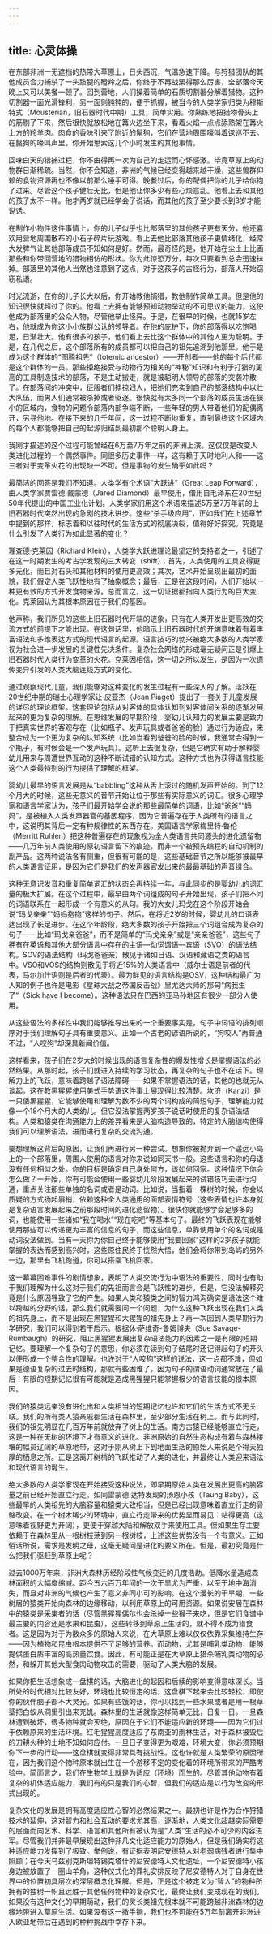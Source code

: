 ```yaml
---
---
---
```

title: 心灵体操
---




在东部非洲一无遮挡的热带大草原上，日头西沉，气温急速下降。与狩猎团队的其他成员合力捕杀了一头跛腿的瞪羚之后，你终于不再战栗得那么厉害，全部落今天晚上又可以美餐一顿了。回到营地，人们操着简单的石质切割器分解着猎物。这种切割器一面光滑锋利，另一面则钝钝的，便于抓握，被当今的人类学家归类为穆斯特式（Mousterian，旧石器时代中期）工具，简单实用。你熟练地把猎物骨头上的筋剔了下来，然后很快就放松地在篝火边坐下来，看着火焰一点点舔熟架在篝火上方的羚羊肉。肉食的香味引来了附近的鬣狗，它们在营地周围嚎叫着逡巡不去。在鬣狗的嚎叫声里，你开始思索这几个小时发生的其他事情。

回味白天的猎捕过程，你不由得再一次为自己的走运而心怀感激。毕竟草原上的动物群日渐稀疏。当然，你不会知道，非洲的气候已经变得越来越干燥，这些兽群仰赖的食物资源再也不像以前那么唾手可得。晚餐过后，你的配偶把你的儿子给你抱了过来。尽管这个孩子健壮无比，但是他让你多少有些心烦意乱。他看上去和其他的孩子太不一样。他才两岁就已经学会了说话，而其他的孩子至少要长到3岁才能说话。

在制作小物件这件事情上，你的儿子似乎也比部落里的其他孩子更有天分，他还喜欢用营地周围散布的小石子碎片玩游戏。看上去他比部落其他孩子更情绪化，经常大发脾气让其他部落成员不知如何是好。然而，最奇怪的是，他开始在尘土上比画那些和你带回营地的猎物相仿的形状。你为此惊恐万分，每次只要看到总会迅速抹掉。部落里的其他人当然也注意到了这点，对于这孩子的古怪行为，部落人开始窃窃私语。

时光流逝，在你的儿子长大以后，你开始教他捕猎，教他制作简单工具。但是他的知识很快就超过了你的。他看上去拥有能够预知动物举动的不可思议的能力，这使他成为部落里的公众人物，尽管他举止怪异。于是，在很早的时候，也就15岁左右，他就成为你这小小族群公认的领导者。在他的庇护下，你的部落得以吃饱喝足，日渐壮大。他有很多的孩子，他们看上去比这个群体中的其他人更为聪明。于是，在几代之后，这个部落所有的成员都可以把自己的祖先追溯到他那里。他于是成为这个群体的“图腾祖先”（totemic ancestor）——开创者——他的每个后代都是这个群体的一员。那些拒绝接受与动物行为相关的“神秘”知识和有利于打猎的更高的工具制造技术的部落，不是主动搬走，就是被聪明人领导的部落的突袭冲散了。在部落间的冲突中，征服者们掳掠妇人，把她们充实到自己的部落结构中以壮大队伍，而男人们通常被杀掉或者驱逐。很快就有太多同一个部落的成员生活在狭小的区域内，食物的问题令部落内部争端不断，一些年轻的男人带着他们的配偶离开，另寻他地。在接下来的几千年间，这一过程不断地重复，直到最终这个区域内的每个人都能够把自己的起源归结到最初那个聪明人身上。

我刚才描述的这个过程可能曾经在6万至7万年之前的非洲上演。这仅仅是改变人类进化过程的一个偶然事件。同很多历史事件一样，这有赖于天时地利人和——这三者对于变革火花的出现缺一不可。但是事物的发生确乎如此吗？

最简洁的回答是我们不知道。人类学有个术语“大跃进”（Great Leap Forward），由人类学家贾雷德·戴蒙德（Jared Diamond）最早使用，借用自毛泽东在20世纪50年代提出的中国工业化计划。人类学家们用这个术语来描述5万至7万年前的上旧石器时代突然出现的急剧的技术进步。这些“杀手级应用”，正如我们在上述章节中提到的那样，标志着和以往时代的生活方式的彻底决裂，值得好好探究。究竟是什么引发了人类行为如此显著的变化？

理查德·克莱因（Richard Klein），人类学大跃进理论最坚定的支持者之一，引述了在这一时期发生的考古学发现的三大转变（shift）：首先，人类使用的工具变得更多元化，而且对石头和其他材料的使用更高效；其次，艺术开始呈现出最初的面貌，我们假定人类飞跃性地有了抽象概念；最后，正是在这段时间，人们开始以一种更有效的方式开发食物来源。总而言之，这一切证据都指向人类行为的巨大变化。克莱因认为其根本原因在于我们的基因。

他声称，我们所见的这些上旧石器时代开端的迹象，只有在人类开发出更高效的交流方式的前提下才能出现。在这句话里，他暗示上旧石器时代的开端意味着有着丰富语法和多维表达方式的现代语言的起源。语言技巧的勃兴被绝大多数的人类学家视为社会进一步发展的关键性先决条件。复杂社会网络的形成毫无疑问正是引爆上旧石器时代人类行为变革的火花。克莱因相信，这一切之所以发生，是因为一次遗传变异引发的人类大脑连线方式的变化。

通过观察现代儿童，我们能够对这种变化的发生过程有一些深入的了解。活跃在20世纪中期的瑞士心理学家让·皮亚杰（Jean Piaget）提出了一套关于儿童发展的详尽的理论框架。这套理论包括从对客体的具体认知到对客体间关系的逐渐发展起来的更为复杂的理解。在思维发展的早期阶段，婴幼儿认知力的发展主要是致力于把真实世界的客观存在（比如瓶子、发声玩具或者爸爸的脸）通过行为适应，来整合成为一个更为复杂的认知系统（比如当看到爸爸的脸的时候，我通常会得到一个瓶子，有时候会是一个发声玩具）。这听上去很复杂，但是它确实有助于解释婴幼儿用来与周遭世界互动的这种不断试错的认知方式。这种方式也为获得语言技能这个人类最特别的行为提供了理解的框架。

婴幼儿最早的语言发展是从“babbling”这种从舌上滚过的随机发声开始的。到了12个月大的时候，这些无意义的音节开始让位于那些有实际意义的词汇。很多心理学家和语言学家认为，孩子们最开始学会说的那些最简单的词语，比如“爸爸”“妈妈”，是被植入人类发声器官的基因程序，因为它普遍存在于人类所有的语言之中，这说明其背后一定有种规律性的东西存在。美国语言学家梅里特·鲁伦（Merritt Ruhlen）把这种普遍存在的现象视为全人类语言共同源头的进化遗留物——几万年前人类使用的原初语言留下的痕迹，而非一个被预先编程的自动机制的副产品。这两种说法各有侧重，但很有可能的是，这些基础音节之所以能够被最早的人类语言征用，是因为它们是我们的发声器官发出来的最最基础的声音组合。

这种无意识发音和重复简单词汇的状态会再持续一年，与此同步的是婴幼儿的词汇量的极大扩展。在这个过程中，最早由两个词组成的句子开始出现，孩子们把不同的词语联系在一起形成一个有意义的从句。我的大女儿玛戈在这个阶段开始会说“玛戈亲亲”“妈妈抱抱”这样的句子。然后，在将近2岁的时候，婴幼儿的口语表达出现了长足进步。在这个年龄段，绝大多数的孩子开始把三个词组合成为复杂的句子——比如“玛戈亲爸爸”，而不是简单的“玛戈亲亲”或是“亲亲爸爸”，这些句子拥有在英语和其他大部分语言中存在的主语—动词谓语—宾语（SVO）的语法结构。SOV的语法结构（玛戈爸爸亲）散见于诸如日语、汉语和藏语之类的语言中。VSO和VOS的结构则散见于将近15%的人类语言中（威尔士语是前者的代表，马尔加什语则是后者的代表）。最为鲜见的语言结构是OSV，这种结构最广为人知的例子也许是电影《星球大战之帝国反击战》里尤达大师的那句“病我生了”（Sick have I become）。这种语法只在巴西的亚马孙地区有很少一部分人使用。

从这些语法的多样性中我们能够推导出来的一个重要事实是，句子中词语的排列顺序对于我们理解句子具有重要意义。正如一个古老的谚语所说的，“狗咬人”再普通不过，“人咬狗”却深具新闻价值。

这样看来，孩子们在2岁大的时候出现的语言复杂性的爆发性增长是掌握语法的必然结果。从那时起，孩子们就进入持续的学习状态，再复杂的句子也不在话下。理解力上的飞跃，意味着跨越了语法障碍——如果不掌握语法的话，其他的也就无从谈起。这在教黑猩猩使用美式手势语这件事上展现得比较清楚。坎济（Kanzi）是一只倭黑猩猩，它能够使用和理解为数不少的两个词构成的简短句子，理解能力就像一个18个月大的人类幼儿。但它没法掌握两岁孩子说话时使用的复杂语法结构。人类和猿类在沟通能力上的差异看来是大脑构造导致的，特定的大脑结构使得我们可以理解语法，进而进行复杂的交流沟通。

要想理解这背后的原因，让我们再进行另一种尝试。想象你被抛弃到一个遥远小岛上的一个部落里，周围人使用的语言对你来说如同天书一般。这些语言和你的母语没有任何相似之处。你的目标是确定自己身处何方，该如何回家。这种情况下你会怎么做？一开始，你有可能会使用一些婴幼儿阶段发展起来的试错技巧去进行沟通，重点关注那些单独的名词或者是动词。比如说，当指着一棵树的时候，你会以质疑的方式扬起眉梢，依赖这种全人类通用的面部表情符号（这些表情也许本身就是复杂语言发展起来之前那段时间的进化遗留物）。很快你就能够学会足够多的词，也能使用一些诸如“我在喝水”“现在吃吧”等基本句子。最终的飞跃表现在能够使用那些可以传递更为丰富的信息的句子，而这些信息，单靠使用单个的名词或是动词没法做到。当有一天你为你自己终于能够使用“我要回家”这样的2岁孩子就能掌握的表达而感到高兴时，这些原住民终于恍然大悟，他们会将你带到岛屿的另外一边，那里有飞机跑道，你可以搭乘飞机回家。

这一幕幕困难事件的剧情想象，表明了人类交流行为中语法的重要性，同时也有助于我们理解为什么这对于我们的先祖而言会是飞跃性的进步。但是，它没法解释究竟是什么原因导致了它的产生。如果人类和猿类之间的智力鸿沟确实是语法这个难以跨越的分野的话，那么我们就需要问一个问题，为什么这种飞跃出现在我们人类的祖先身上，而不是出现在黑猩猩和大猩猩的祖先身上？再一次回到人类早期行为学研究，我们可以得到若干启示。根据休·萨维奇-鲁姆博夫（Sue Savage-Rumbaugh）的研究，阻止黑猩猩发展出复杂语法能力的因素之一是有限的短期记忆。要理解一个复杂句子的意思，你必须在读到句子结尾时还记得起句子的开头以便形成一个整合性的理解。也许对于“人咬狗”这样的说法，这一点都不难，但如果是德语复杂的过去时结构，那就有些困难了，因为句子的谓语动词通常放在了最后！有限的短期记忆很有可能就是造成黑猩猩只能掌握极少的语言技能的根本原因。

我们的猿类远亲没有进化出和人类相当的短期记忆也许和它们的生活方式不无关联。我们的所有类人猿亲戚都生活在森林里，至少部分生活在树上。而与此同时，我们的祖先明显在几百万年前就放弃了树上的生活。南方古猿已经能够直立行走，这是一种在无树的环境下才有意义的进化。非洲原始的自然生态构成有着与森林接壤的幅员辽阔的草原地带，这对于刚从树上下到地面生活的原始人来说是个得天独厚的栖息之所。正是这离开树梢的飞跃推动了人类的进化，并最终让人类迎来语法和现代语言的诞生。

绝大多数的人类学家现在开始接受这种说法，即早期原始人类在发展出更高的脑容量之前已经开始直立行走。如同雷蒙德·达特发现的汤恩小孩（Taung Baby），这些最早的人类祖先的大脑容量和猿类大致相当，但是已经出现意味着直立行走的骨骼改变。在一个树木稀少的环境中，直立行走带来的优势显而易见：站得更高（这意味着视野更为开阔），更便于穿越大陆和解放双手来使用工具。但如果生存主要依赖于在森林里从一根树枝荡到另一根树枝，上述这些优势没有一个有意义。正如俗话所说，需求是发明之母，这毫无疑问是进化的要义所在。但是，最初究竟是什么把我们驱赶到草原上呢？

过去1000万年来，非洲大森林历经阶段性气候变迁的几度浩劫。低降水量造成森林面积的大幅度缩减。距今五六百万年间的一次干旱尤为严重，以至于地中海消失，而且对非洲的气候也产生了意义非同小可的影响。在这个漫长的干旱期，一些树居的猿类开始向森林的边缘移动，以利用草原上的可用资源。如果说安居在森林中的猿类是采集者的话（尽管黑猩猩偶尔也会杀掉一些猴子来吃，但是它们食谱中最主要的内容还是水果和昆虫），这些转移到草原上生活的，就不得不成为猎食者。这是因为对于为数众多的原始人来说，在大草原上难以仅仅依靠采集维持生存——因为植物和昆虫根本提供不了足够的营养。而动物，尤其是哺乳类动物，能够提供蛋白质丰富的高热量饮食。因此，有可能正是在大草原上猎杀哺乳类动物的必然，和躲开其他大型食肉动物攻击的需要，驱动了人类大脑的发展。

如果你把生活想象成一盘棋的话，大脑进化的起因和后续的影响变得意味深长。当所处的时代相对比较友好，环境也比较恒定的话，这盘棋下起来会比较轻松，即使你的伙伴脑子都不大灵光。如果有些饿的话，你可以找到一些水果或者是用一根草茎把白蚁从洞里引出来充饥。森林里的生活就像这样简单无比，日复一日。一旦森林遭到破坏，很多物种就会灭绝，原因在于它们不能适应新的环境——因为它们过于依赖原来的生活环境。红毛猩猩高度适应了东南亚的雨林生活，对于森林被毁后的刀耕火种的土地不知如何应付。一旦日子变得更为艰难，环境大变，你必须预期你下一步的行动——这盘棋就变得非常具有挑战性。这也许就是人类繁荣的原因所在，因为我们这个物种原本就出生在一个游移不定的变化着的环境所带来的严酷考验中。简而言之，我们在生物学上就是为适应（环境）而生的。尽管其他动物有着复杂的机体适应能力，我们有的只是我们的心智，但我们的适应是以行为改变的形式出现的。

复杂文化的发展是拥有高度适应性心智的必然结果之一。最初也许是作为合作狩猎技术的延伸，这对智力和社会互动的要求尤其高，逐渐地，人类文化超越实际需要的层面而向艺术、科学、语言和其他所有被认为是“人类”生活的必不可少的内容进军。尽管我们并非最早展现出这种非凡文化适应能力的原始人，但是我们确实将这种适应能力发挥到了极致。举例说，有证据表明尼安德特人对老弱病残者进行集中照顾；在今天乌兹别克斯坦特锡克塔什的尼安德特人文化遗址，一个尼安德特小孩身边被放置了一圈山羊角，这种仪式化的葬礼安排反映了尼安德特人对于自身在世界中的位置初具层次的深层概念化理解。但是，正是这个被定义为“智人”的物种所拥有的独树一帜且远胜于其他任何物种的复杂文化，最终让我们变成现在的我们。如果没有这种文化的早期萌动，我们的灵长类祖先根本就不可能跨越非洲森林的边缘地带进入草原生活。如果没有这一撒手锏，我们也不可能在5万年前离开非洲进入欧亚地带后在遇到的种种挑战中幸存下来。